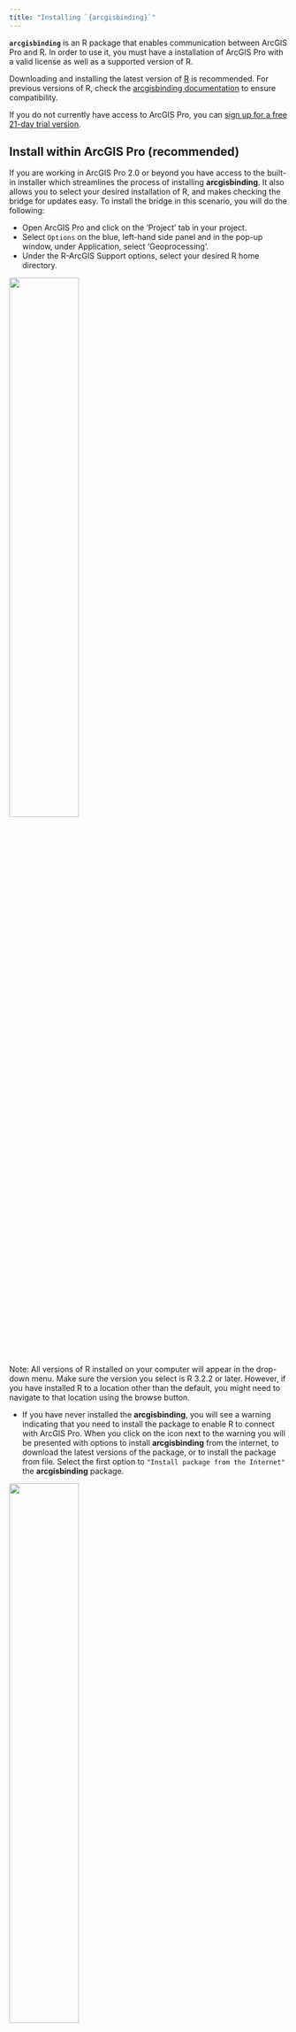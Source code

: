 ```yaml
---
title: "Installing `{arcgisbinding}`"
---
```


**`arcgisbinding`** is an R package that enables communication between ArcGIS Pro
and R. In order to use it, you must have a installation of ArcGIS Pro with a valid
license as well as a supported version of R. 

Downloading and installing the latest version of [R](https://cran.r-project.org/) is recommended. For previous versions of R, check the [arcgisbinding documentation](https://github.com/R-ArcGIS/r-bridge) to ensure compatibility.
<!-- 
Nick says: 
While we recommend that you download and install the latest version of R for Windows (link here - https://cran.r-project.org/bin/windows/), the R-ArcGIS Bridge supports all previous versions or R (link here - https://cran.r-project.org/bin/windows/base/old/) back to version 3.2.2.

Josiah: Dima wants to drop support for old versions of R i think going only back to 3.6.3

Martha: Maybe we should link to the authoritative source on version compatibility in case support for R versions changes? (Unless this IS the authoritative source on version compatibility!)
-->

:::{.callout-note}
If you do not currently have access to ArcGIS Pro, you can [sign up for a free 21-day trial version](https://www.esri.com/en-us/arcgis/products/arcgis-pro/trial).
:::

## Install within ArcGIS Pro (recommended) {#from-pro}

If you are working in ArcGIS Pro 2.0 or beyond you have access to the built-in installer <!-- Nick prefers R-ArcGIS Bridge installer, i think that is too broad and continues to conflate remove--> which streamlines the process of installing **arcgisbinding**. It also allows you to select your desired installation of R, and makes checking the bridge for updates easy. To install the bridge in this scenario, you will do the following:

- Open ArcGIS Pro and click on the 'Project' tab in your project.
- Select `Options` on the blue, left-hand side panel and in the pop-up window, under Application, select 'Geoprocessing'.
- Under the R-ArcGIS Support options, select your desired R home directory.

![](images/arcgisbinding-installer-homedir.png){width=50% fig-align="center" fig-alt="A screenshot of the Options window with the Detected R home directories drop-down in the R-ArcGIS Support section highlighted."}

:::{.callout-warning collapse="false"}

Note: All versions of R installed on your computer will appear in the drop-down menu. Make sure the version you select is R 3.2.2 or later. However, if you have installed R to a location other than the default, you might need to navigate to that location using the browse button.

:::

- If you have never installed the **arcgisbinding**, you will see a warning indicating that you need to install the package to enable R to connect with ArcGIS Pro. When you click on the icon next to the warning you will be presented with options to install **arcgisbinding** from the internet, to download the latest versions of the package, or to install the package from file. Select the first option to `"Install package from the Internet"` the **arcgisbinding** package.

![](images/arcgisbinding-installer-internet.png){width=50% fig-align="center" fig-alt="A screenshot of the Options window with the ArcGIS R integration package installation drop-down in the R-ArcGIS Support section highlighted, showing the Install package from the internet option."}

- A pop-up window will appear to inform you there is a new **arcgisbinding** version and will ask you if you wish to install it. Select `"Yes"`.

- A progress bar will appear to inform you of the status of the installation before showing an Output Message to report the final status. If you scroll down, you should see that the package **arcgisbinding** was successfully installed. The package will now show as installed in the R-ArcGIS Support section of the Options window.

![](images/arcgisbinding-installer-complete.png){width=50% fig-align="center" fig-alt="A screenshot of the Options window with the completed installation message highlighted, reading Installed arcgisbinding package version 1.0.1.306."}

## Install from R {#from-r}

Alternatively, you can install **arcgisbinding** directly from R. Open RStudio, VS Code, or your favorite text editor and run the following from the console.

```r
 install.packages(
  "arcgisbinding", 
  repos = "https://r.esri.com", 
  type = "win.binary"
 )
 ```
This will install the package binary directly from the [R-ArcGIS GitHub repository](https://github.com/R-ArcGIS/r-arcgis.github.io/tree/master/bin/windows/contrib) which stores the builds of the package. Note that installing this way still has the same requirements. The package is a Windows binary and must be installed on a Windows computer. 

## Offline Installation {#offline}

Many users of **arcgisbinding** work in a completely air-gapped environment where downloading external packages from the internet is not possible. 

In order to install **arcgisbinding** in an air-gapped environment you must first download the package on a machine with internet access and ["sneakernet"](https://www.techopedia.com/definition/1880/sneakernet) it into your offline environment. 

<!-- 
Nick: "However, I'm not sure if we need to be more formal/literal here." 
Josiah: This is quite literate! If we try to be more specific we get ourselves in the business of telling customers how to migrate data from offline environments which are not. Some people temporarily open internet access. Sometimes they move to a thumbdrive, or even a cd. 
--> 

To download the package go to https://r.esri.com/bin/ and choose the version of **arcgisbinding** that matches your version of R. 

Once you have downloaded and moved the zip file onto your air-gapped machine you can install it using the `install.packages()` command. 

```r
install.packages("path/to/arcgisbinding_1.0.1.306.zip", repos = NULL)
```

:::{.callout-warning}
Note that depending on the version of the package you download, the file name will be different. Be sure the file path and name are accurate. 
:::

## Verify your installation

Once you have the **arcgisbinding** installed, you can check if your installation was successful by loading the package. 

```r
library(arcgisbinding)
arc.check_product()
```

This will print a message informing you of the version of ArcGIS Pro you are using. You do not need to install **arcgisbinding** again until you download a new version of R or wish to upgrade the package. 

## Upgrading `{arcgisbinding}`

### Using ArcGIS Pro

If you have installed **arcgisbinding** from within ArcGIS Pro, follow the instructions for accessing ArcGIS Pro's R-ArcGIS Support options in the [installing within ArcGIS Pro section](#from-pro). 

If you have previously installed **arcgisbinding**, you will see an installed message that lets you know the version of your **arcgisbinding** package and allows you to check for updates, download the latest version, or update from a file. Check for updates and ensure you have the latest version of the **arcgisbinding** package. If prompted to update, click `"Yes"` and the latest version will automatically be installed.

### Using R or offline

To upgrade your package using R or in an offline environment, repeat the steps above for either [installing from R](#from-r) or [offline installation](#offline).

